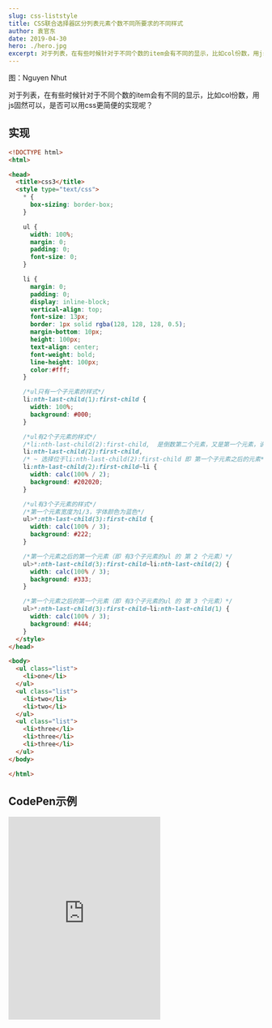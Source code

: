 ```yaml
---
slug: css-liststyle
title: CSS联合选择器区分列表元素个数不同所要求的不同样式
author: 袁官东
date: 2019-04-30
hero: ./hero.jpg
excerpt: 对于列表，在有些时候针对于不同个数的item会有不同的显示，比如col份数，用js固然可以，是否可以用css更简便的实现呢？
---
```

<div className={'img-desc'}>图：Nguyen Nhut</div>

对于列表，在有些时候针对于不同个数的item会有不同的显示，比如col份数，用js固然可以，是否可以用css更简便的实现呢？

## 实现
```html
<!DOCTYPE html>
<html>

<head>
  <title>css3</title>
  <style type="text/css">
    * {
      box-sizing: border-box;
    }

    ul {
      width: 100%;
      margin: 0;
      padding: 0;
      font-size: 0;
    }

    li {
      margin: 0;
      padding: 0;
      display: inline-block;
      vertical-align: top;
      font-size: 13px;
      border: 1px solid rgba(128, 128, 128, 0.5);
      margin-bottom: 10px;
      height: 100px;
      text-align: center;
      font-weight: bold;
      line-height: 100px;
      color:#fff;
    }

    /*ul只有一个子元素的样式*/
    li:nth-last-child(1):first-child {
      width: 100%;
      background: #000;
    }

    /*ul有2个子元素的样式*/
    /*li:nth-last-child(2):first-child,  是倒数第二个元素，又是第一个元素，说明li的父元素ul有2个子元素（起到了 判断某父元素下有几个子元素 的作用）*/
    li:nth-last-child(2):first-child,
    /* ~ 选择位于li:nth-last-child(2):first-child 即 第一个子元素之后的元素*/
    li:nth-last-child(2):first-child~li {
      width: calc(100% / 2);
      background: #202020;
    }

    /*ul有3个子元素的样式*/
    /*第一个元素宽度为1/3，字体颜色为蓝色*/
    ul>*:nth-last-child(3):first-child {
      width: calc(100% / 3);
      background: #222;
    }

    /*第一个元素之后的第一个元素（即 有3个子元素的ul 的 第 2 个元素）*/
    ul>*:nth-last-child(3):first-child~li:nth-last-child(2) {
      width: calc(100% / 3);
      background: #333;
    }

    /*第一个元素之后的第一个元素（即 有3个子元素的ul 的 第 3 个元素）*/
    ul>*:nth-last-child(3):first-child~li:nth-last-child(1) {
      width: calc(100% / 3);
      background: #444;
    }
  </style>
</head>

<body>
  <ul class="list">
    <li>one</li>
  </ul>
  <ul class="list">
    <li>two</li>
    <li>two</li>
  </ul>
  <ul class="list">
    <li>three</li>
    <li>three</li>
    <li>three</li>
  </ul>
</body>

</html>

```

## CodePen示例
<iframe class="art-container" height='400' data-testid="ne-thirdparty-reader-iframe" src="https://codepen.io/favori/embed/BaRYEBg" frameborder="0" allowfullscreen=""></iframe>
